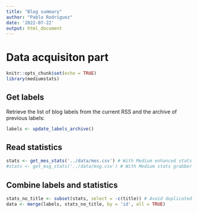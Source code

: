 ```yaml
---
title: "Blog summary"
author: "Pablo Rodríguez"
date: '2022-07-22'
output: html_document
---
```


# Data acquisiton part

```r
knitr::opts_chunk$set(echo = TRUE)
library(mediumstats)
```

## Get labels

Retrieve the list of blog labels from the current RSS and the archive of previous labels:

```r
labels <- update_labels_archive()
```

## Read statistics

```r
stats <- get_mes_stats('../data/mes.csv') # With Medium enhanced stats
#stats <- get_msg_stats('../data/msg.csv') # With Medium stats grabber
```

## Combine labels and statistics

```r
stats_no_title <- subset(stats, select = -c(title)) # Avoid duplicated titles
data <- merge(labels, stats_no_title, by = 'id', all = TRUE)
```


